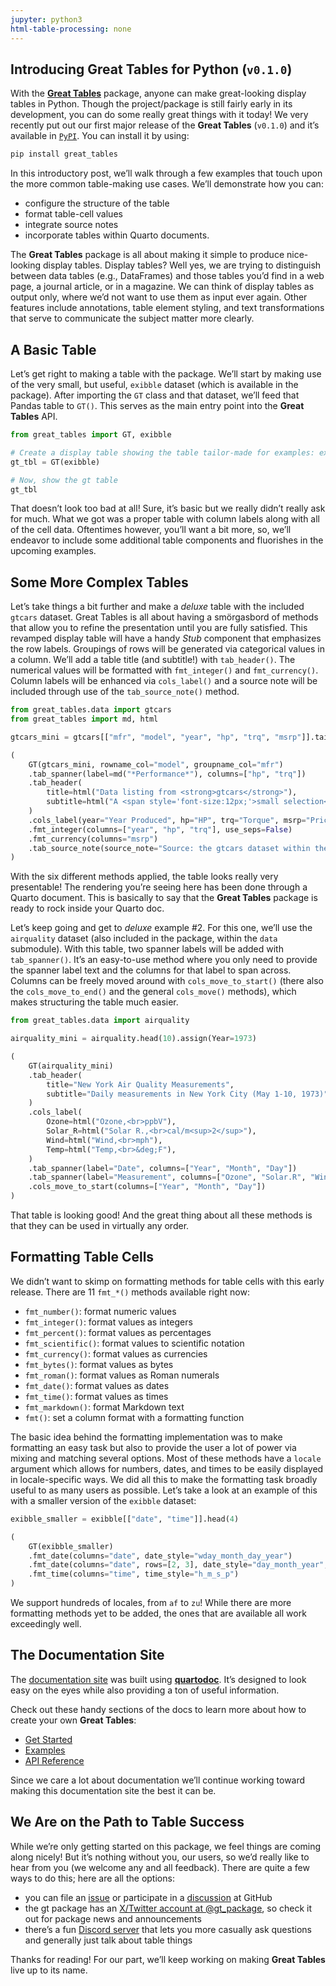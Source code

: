 ```yaml
---
jupyter: python3
html-table-processing: none
---
```


## Introducing **Great Tables** for Python (`v0.1.0`)

With the [**Great Tables**](https://github.com/posit-dev/great-tables) package, anyone can make great-looking display tables in Python. Though the project/package is still fairly early in its development, you can do some really great things with it today! We very recently put out our first major release of the **Great Tables** (`v0.1.0`) and it's available in [`PyPI`](https://pypi.org/project/great-tables/). You can install it by using:

```.bash
pip install great_tables
```

In this introductory post, we'll walk through a few examples that touch upon the more common table-making use cases. We'll demonstrate how you can:

- configure the structure of the table
- format table-cell values
- integrate source notes
- incorporate tables within Quarto documents.

The **Great Tables** package is all about making it simple to produce nice-looking display tables. Display tables? Well yes, we are trying to distinguish between data tables (e.g., DataFrames) and those tables you’d find in a web page, a journal article, or in a magazine.  We can think of display tables as output only, where we’d not want to use them as input ever again. Other features include annotations, table element styling, and text transformations that serve to communicate the subject matter more clearly.

## A Basic Table

Let's get right to making a table with the package. We'll start by making use of the very small, but useful, `exibble` dataset (which is available in the package). After importing the `GT` class and that dataset, we'll feed that Pandas table to `GT()`. This serves as the main entry point into the **Great Tables** API.

```python
from great_tables import GT, exibble

# Create a display table showing the table tailor-made for examples: exibble
gt_tbl = GT(exibble)

# Now, show the gt table
gt_tbl
```

That doesn't look too bad at all! Sure, it's basic but we really didn't really ask for much. What we got was a proper table with column labels along with all of the cell data. Oftentimes however, you'll want a bit more, so, we'll endeavor to include some additional table components and fluorishes in the upcoming examples.

## Some More Complex Tables

Let's take things a bit further and make a *deluxe* table with the included `gtcars` dataset. Great Tables is all about having a smörgasbord of methods that allow you to refine the presentation until you are fully satisfied. This revamped display table will have a handy *Stub* component that emphasizes the row labels. Groupings of rows will be generated via categorical values in a column. We'll add a table title (and subtitle!) with `tab_header()`. The numerical values will be formatted with `fmt_integer()` and `fmt_currency()`. Column labels will be enhanced via `cols_label()` and a source note will be included through use of the `tab_source_note()` method.

```python
from great_tables.data import gtcars
from great_tables import md, html

gtcars_mini = gtcars[["mfr", "model", "year", "hp", "trq", "msrp"]].tail(10)

(
    GT(gtcars_mini, rowname_col="model", groupname_col="mfr")
    .tab_spanner(label=md("*Performance*"), columns=["hp", "trq"])
    .tab_header(
        title=html("Data listing from <strong>gtcars</strong>"),
        subtitle=html("A <span style='font-size:12px;'>small selection</span> of great cars."),
    )
    .cols_label(year="Year Produced", hp="HP", trq="Torque", msrp="Price (USD)")
    .fmt_integer(columns=["year", "hp", "trq"], use_seps=False)
    .fmt_currency(columns="msrp")
    .tab_source_note(source_note="Source: the gtcars dataset within the Great Tables package.")
)
```

With the six different methods applied, the table looks really very presentable! The rendering you're seeing here has been done through a Quarto document. This is basically to say that the **Great Tables** package is ready to rock inside your Quarto doc.

Let's keep going and get to *deluxe* example #2. For this one, we'll use the `airquality` dataset (also included in the package, within the `data` submodule). With this table, two spanner labels will be added with `tab_spanner()`. It's an easy-to-use method where you only need to provide the spanner label text and the columns for that label to span across. Columns can be freely moved around with `cols_move_to_start()` (there also the `cols_move_to_end()` and the general `cols_move()` methods), which makes structuring the table much easier.

```python
from great_tables.data import airquality

airquality_mini = airquality.head(10).assign(Year=1973)

(
    GT(airquality_mini)
    .tab_header(
        title="New York Air Quality Measurements",
        subtitle="Daily measurements in New York City (May 1-10, 1973)",
    )
    .cols_label(
        Ozone=html("Ozone,<br>ppbV"),
        Solar_R=html("Solar R.,<br>cal/m<sup>2</sup>"),
        Wind=html("Wind,<br>mph"),
        Temp=html("Temp,<br>&deg;F"),
    )
    .tab_spanner(label="Date", columns=["Year", "Month", "Day"])
    .tab_spanner(label="Measurement", columns=["Ozone", "Solar.R", "Wind", "Temp"])
    .cols_move_to_start(columns=["Year", "Month", "Day"])
)
```

That table is looking good! And the great thing about all these methods is that they can be used in virtually any order.

## Formatting Table Cells

We didn't want to skimp on formatting methods for table cells with this early release. There are 11 `fmt_*()` methods available right now:

- `fmt_number()`: format numeric values
- `fmt_integer()`: format values as integers
- `fmt_percent()`: format values as percentages
- `fmt_scientific()`: format values to scientific notation
- `fmt_currency()`: format values as currencies
- `fmt_bytes()`: format values as bytes
- `fmt_roman()`: format values as Roman numerals
- `fmt_date()`: format values as dates
- `fmt_time()`: format values as times
- `fmt_markdown()`: format Markdown text
- `fmt()`: set a column format with a formatting function

The basic idea behind the formatting implementation was to make formatting an easy task but also to provide the user a lot of power via mixing and matching several options. Most of these methods have a `locale` argument which allows for numbers, dates, and times to be easily displayed in locale-specific ways. We did all this to make the formatting task broadly useful to as many users as possible. Let's take a look at an example of this with a smaller version of the `exibble` dataset:

```python
exibble_smaller = exibble[["date", "time"]].head(4)

(
    GT(exibble_smaller)
    .fmt_date(columns="date", date_style="wday_month_day_year")
    .fmt_date(columns="date", rows=[2, 3], date_style="day_month_year", locale="de-CH")
    .fmt_time(columns="time", time_style="h_m_s_p")
)
```

We support hundreds of locales, from `af` to `zu`! While there are more formatting methods yet to be added, the ones that are available all work exceedingly well.

## The Documentation Site

The [documentation site](https://posit-dev.github.io/great-tables/) was built using [**quartodoc**](https://github.com/machow/quartodoc). It's designed to look easy on the eyes while also providing a ton of useful information.

Check out these handy sections of the docs to learn more about how to create your own **Great Tables**:

* [Get Started](https://posit-dev.github.io/great-tables/get-started/)
* [Examples](https://posit-dev.github.io/great-tables/examples/)
* [API Reference](https://posit-dev.github.io/great-tables/reference/)

Since we care a lot about documentation we'll continue working toward making this documentation site the best it can be.

## We Are on the Path to Table Success

While we’re only getting started on this package, we feel things are coming along nicely! But it's nothing without you, our users, so we'd really like to hear from you (we welcome any and all feedback). There are quite a few ways to do this; here are all the options:

- you can file an [issue](https://github.com/posit-dev/great-tables/issues) or participate in a [discussion](https://github.com/posit-dev/great-tables/discussions) at GitHub
- the gt package has an [X/Twitter account at @gt_package](https://twitter.com/gt_package), so check it out for package news and announcements
- there's a fun [Discord server](https://discord.gg/Ux7nrcXHVV) that lets you more casually ask questions and generally just talk about table things

Thanks for reading! For our part, we'll keep working on making **Great Tables** live up to its name.
